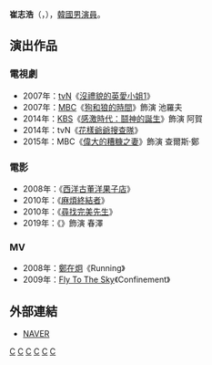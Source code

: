 {{藝人
|姓名 = 崔志浩
|類型 = 男演員
|圖片 =
|圖片尺寸 = 
|圖片簡介 = 
|本名 =
|外文名 = 최지호
|外文 = ko
|羅馬拼音 = Choi Ji Ho
|英文名 =
|暱稱 =
|其他藝名 =
|國籍 = {{KOR}}
|出生日期 = {{birth_date_and_age|1980|11|9}}
|出生地點 = {{KOR}}[[首爾特別市|首爾特別市]]
|宗教信仰 = 
|語言 = [[韓語|韓語]]
|職業 = [[演員|演員]]
|教育程度 = [[龍仁大學|龍仁大學]]跆拳道系
|出道作 = 
|出道日期 = 2003年
|代表作 = 
|活躍年代 =
|唱片公司 = 
|經紀公司 = Show Factory
|相關團體 = 
|網站 = 
}}

'''崔志浩'''（{{lang-ko|'''최지호'''}}，{{bd|1980年|11月9日|}}），[[韓國|韓國]][[男演員|男演員]]。

== 演出作品 ==
=== 電視劇 ===
*2007年：[[tvN|tvN]]《[[沒禮貌的英愛小姐|沒禮貌的英愛小姐1]]》
*2007年：[[文化廣播_(韓國)|MBC]]《[[狗和狼的時間|狗和狼的時間]]》飾演 池羅夫
*2014年：[[韓國放送公社|KBS]]《[[感激時代：鬪神的誕生|感激時代：鬪神的誕生]]》飾演 阿賀
*2014年：tvN《[[花樣爺爺搜查隊|花樣爺爺搜查隊]]》
*2015年：MBC《[[偉大的糟糠之妻|偉大的糟糠之妻]]》飾演 查爾斯·鄭

=== 電影 ===
*2008年：《[[西洋古董洋果子店_(韓國電影)|西洋古董洋果子店]]》
*2010年：《[[麻煩終結者|麻煩終結者]]》
*2010年：《[[尋找完美先生|尋找完美先生]]》
*2019年：《{{link-ko|吾王長存：木浦英雄|롱 리브 더 킹: 목포 영웅}}》飾演 春澤

=== MV ===
*2008年：[[鄭在炯|鄭在炯]]《Running》
*2009年：[[Fly_To_The_Sky|Fly To The Sky]]《Confinement》
== 外部連結 ==
*[http://people.search.naver.com/search.naver?where=nexearch&sm=tab_ppn&query=%EC%B5%9C%EC%A7%80%ED%98%B8&os=127672&ie=utf8&key=PeopleService NAVER] {{Wayback|url=http://people.search.naver.com/search.naver?where=nexearch&sm=tab_ppn&query=%EC%B5%9C%EC%A7%80%ED%98%B8&os=127672&ie=utf8&key=PeopleService |date=20140808120124 }}{{ko}}


[[Category:韓國電視演員|C]]
[[Category:韓國電影演員|C]]
[[Category:韓國男性模特兒|C]]
[[Category:龍仁大學校友|C]]
[[Category:首爾特別市出身人物|C]]
[[Category:崔姓|C]]